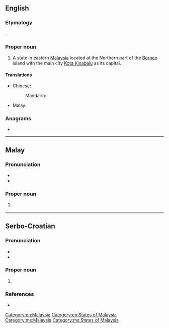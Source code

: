 {{also|sabah}}
==English==
{{wikipedia}}

===Etymology===
{{bor|en|ms|Sabah}}.

===Proper noun===
{{en-proper noun}}

# A state in eastern [[Malaysia]] located at the Northern part of the [[Borneo]] island with the main city [[Kota Kinabalu]] as its capital.

====Translations====
{{trans-top|state in Malaysia}}
* Chinese:
*: Mandarin: {{t+|cmn|沙巴|tr=shābā|sc=Hani}}
{{trans-mid}}
* Malay: {{t|ms|Sabah}}
{{trans-bottom}}

===Anagrams===
* {{anagrams|en|a=aabhs|Basha|abash|basha|sabha}}

[[Category:en:Malaysia]]
[[Category:en:States of Malaysia]]

----

==Malay==
{{wikipedia|lang=ms}}

===Pronunciation===
* {{IPA|ms|/sabah/}}
* {{rhymes|ms|abah|bah|ah}}

===Proper noun===
{{head|ms|proper noun}}

# {{l|en|Sabah}} {{qualifier|state in Malaysia}}

[[Category:ms:Malaysia]]
[[Category:ms:States of Malaysia]]

----

==Serbo-Croatian==

===Pronunciation===
* {{IPA|sh|/sabax/}}
* {{hyphenation|sh|Sa|bah}}

===Proper noun===
{{sh-proper noun|g=m|head=Sabah}}

# {{l|en|Sabah}} {{qualifier|state in Malaysia}}

===References===
* {{R:sh:HJP|dlhuWhU%3D}}